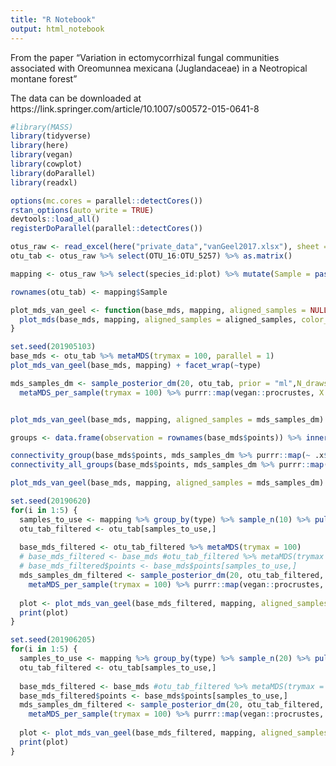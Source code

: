 ```yaml
---
title: "R Notebook"
output: html_notebook
---
```


From the paper "Variation in ectomycorrhizal fungal communities associated with Oreomunnea mexicana (Juglandaceae) in a Neotropical montane forest"

The data can be downloaded at https://link.springer.com/article/10.1007/s00572-015-0641-8


```r
#library(MASS)
library(tidyverse)
library(here)
library(vegan)
library(cowplot)
library(doParallel)
library(readxl)

options(mc.cores = parallel::detectCores())
rstan_options(auto_write = TRUE)
devtools::load_all()
registerDoParallel(parallel::detectCores())
```

```r
otus_raw <- read_excel(here("private_data","vanGeel2017.xlsx"), sheet = "Sample OTU matrix")
otu_tab <- otus_raw %>% select(OTU_16:OTU_5257) %>% as.matrix()

mapping <- otus_raw %>% select(species_id:plot) %>% mutate(Sample = paste0("S_",1:n()), type = if_else(species_id == "soil", "Soil", "Root"))

rownames(otu_tab) <- mapping$Sample
```


```r
plot_mds_van_geel <- function(base_mds, mapping, aligned_samples = NULL, show_paths = "none", ...) {
  plot_mds(base_mds, mapping, aligned_samples = aligned_samples, color_aes = grassland_type, show_paths = show_paths, sample_point_alpha = 0.1)
}
```


```r
set.seed(201905103)
base_mds <- otu_tab %>% metaMDS(trymax = 100, parallel = 1)
plot_mds_van_geel(base_mds, mapping) + facet_wrap(~type)
```


```r
mds_samples_dm <- sample_posterior_dm(20, otu_tab, prior = "ml",N_draws = "original") %>% 
  metaMDS_per_sample(trymax = 100) %>% purrr::map(vegan::procrustes, X = base_mds)



```

```r
plot_mds_van_geel(base_mds, mapping, aligned_samples = mds_samples_dm) + facet_wrap(~type)
```


```r
groups <- data.frame(observation = rownames(base_mds$points)) %>% inner_join(mapping, by = c("observation" = "Sample")) %>% pull("grassland_type")

connectivity_group(base_mds$points, mds_samples_dm %>% purrr::map(~ .x$Yrot))
connectivity_all_groups(base_mds$points, mds_samples_dm %>% purrr::map(~ .x$Yrot), groups = groups)
```


```r
plot_mds_van_geel(base_mds, mapping, aligned_samples = mds_samples_dm) + facet_wrap(~species_name_sci)

```



```r
set.seed(20190620)
for(i in 1:5) {
  samples_to_use <- mapping %>% group_by(type) %>% sample_n(10) %>% pull(Sample)
  otu_tab_filtered <- otu_tab[samples_to_use,]
  
  base_mds_filtered <- otu_tab_filtered %>% metaMDS(trymax = 100)
  # base_mds_filtered <- base_mds #otu_tab_filtered %>% metaMDS(trymax = 100)
  # base_mds_filtered$points <- base_mds$points[samples_to_use,]
  mds_samples_dm_filtered <- sample_posterior_dm(20, otu_tab_filtered, prior = "ml",N_draws = "original") %>% 
    metaMDS_per_sample(trymax = 100) %>% purrr::map(vegan::procrustes, X = base_mds_filtered)
  
  plot <- plot_mds_van_geel(base_mds_filtered, mapping, aligned_samples = mds_samples_dm_filtered, show_paths = 0.5)  + facet_wrap(~type) 
  print(plot)
}

```

```r
set.seed(201906205)
for(i in 1:5) {
  samples_to_use <- mapping %>% group_by(type) %>% sample_n(20) %>% pull(Sample)
  otu_tab_filtered <- otu_tab[samples_to_use,]
  
  base_mds_filtered <- base_mds #otu_tab_filtered %>% metaMDS(trymax = 100)
  base_mds_filtered$points <- base_mds$points[samples_to_use,]
  mds_samples_dm_filtered <- sample_posterior_dm(20, otu_tab_filtered, prior = "ml",N_draws = "original") %>% 
    metaMDS_per_sample(trymax = 100) %>% purrr::map(vegan::procrustes, X = base_mds_filtered)
  
  plot <- plot_mds_van_geel(base_mds_filtered, mapping, aligned_samples = mds_samples_dm_filtered, show_paths = 0.5)  + facet_wrap(~type) 
  print(plot)
}

```

